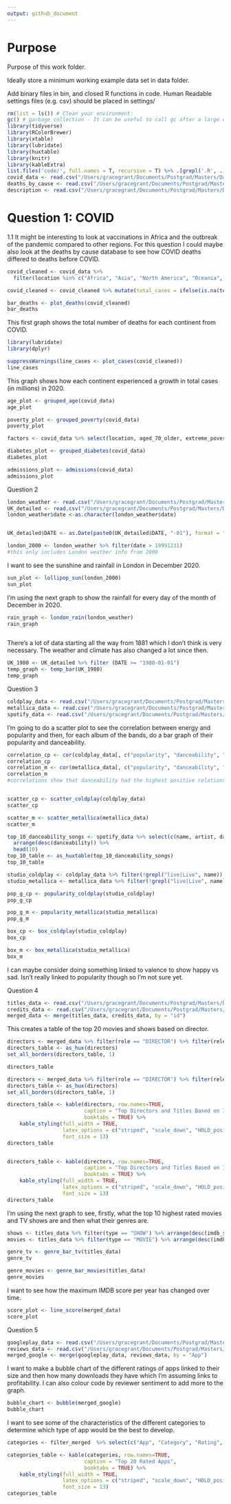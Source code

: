 ```yaml
---
output: github_document
---
```


# Purpose

Purpose of this work folder.

Ideally store a minimum working example data set in data folder.

Add binary files in bin, and closed R functions in code. Human Readable settings files (e.g. csv) should be placed in settings/


```r

rm(list = ls()) # Clean your environment:
gc() # garbage collection - It can be useful to call gc after a large object has been removed, as this may prompt R to return memory to the operating system.
library(tidyverse)
library(RColorBrewer)
library(xtable)
library(lubridate)
library(huxtable)
library(knitr)
library(kableExtra)
list.files('code/', full.names = T, recursive = T) %>% .[grepl('.R', .)] %>% as.list() %>% walk(~source(.))
covid_data <- read.csv("/Users/gracegrant/Documents/Postgrad/Masters/Data Science/Take home exam/Question 1/data/Covid/owid-covid-data.csv")
deaths_by_cause <- read.csv("/Users/gracegrant/Documents/Postgrad/Masters/Data Science/Take home exam/Question 1/data/Covid/Deaths_by_cause.csv")
description <- read.csv("/Users/gracegrant/Documents/Postgrad/Masters/Data Science/Take home exam/Question 1/data/Covid/covid_data_description.csv")

```
\newpage
# Question 1: COVID
1.1 It might be interesting to look at vaccinations in Africa and the outbreak of the pandemic compared to other regions. For this question I could maybe also look at the deaths by cause database to see how COVID deaths differed to deaths before COVID.
```r

covid_cleaned <- covid_data %>%
  filter(location %in% c("Africa", "Asia", "North America", "Oceania", "South America", "Europe")) %>% mutate(total_deaths = ifelse(is.na(total_deaths), 0, total_deaths))

covid_cleaned <- covid_cleaned %>% mutate(total_cases = ifelse(is.na(total_cases), 0, total_cases))

bar_deaths <- plot_deaths(covid_cleaned)
bar_deaths
```
This first graph shows the total number of deaths for each continent from COVID.

```r
library(lubridate)
library(dplyr)

suppressWarnings(line_cases <- plot_cases(covid_cleaned))
line_cases
```
This graph shows how each continent experienced a growth in total cases (in millions) in 2020.

```r
age_plot <- grouped_age(covid_data)
age_plot
```
```r
poverty_plot <- grouped_poverty(covid_data)
poverty_plot
```
```r
factors <- covid_data %>% select(location, aged_70_older, extreme_poverty, diabetes_prevalence, total_deaths_per_million) %>% group_by(location) %>% filter(!is.na(extreme_poverty)) %>% filter(!is.na(aged_70_older)) %>% filter(!is.na(diabetes_prevalence)) %>% slice(n()) %>% arrange(desc(diabetes_prevalence))

diabetes_plot <- grouped_diabetes(covid_data)
diabetes_plot
```

```r
admissions_plot <- admissions(covid_data)
admissions_plot
```
\newpage
Question 2
```r
london_weather <- read.csv("/Users/gracegrant/Documents/Postgrad/Masters/Data Science/Take home exam/Question 2/data/London/london_weather.csv")
UK_detailed <- read.csv("/Users/gracegrant/Documents/Postgrad/Masters/Data Science/Take home exam/Question 2/data/London/UKMonthly_Detailed.csv")
london_weather$date <-as.character(london_weather$date)


UK_detailed$DATE <- as.Date(paste0(UK_detailed$DATE, "-01"), format = "%Y-%m-%d")

london_2000 <- london_weather %>% filter(date > 19991231)
#this only includes London weather info from 2000
```

I want to see the sunshine and rainfall in London in December 2020.
```r
sun_plot <- lollipop_sun(london_2000)
sun_plot

```
I'm using the next graph to show the rainfall for every day of the month of December in 2020.
```r
rain_graph <- london_rain(london_weather)
rain_graph



```

There's a lot of data starting all the way from 1881 which I don't think is very necessary. The weather and climate has also changed a lot since then.
```r
UK_1980 <- UK_detailed %>% filter (DATE >= "1980-01-01")
temp_graph <- temp_bar(UK_1980)
temp_graph
```
Question 3
```r
coldplay_data <- read.csv("/Users/gracegrant/Documents/Postgrad/Masters/Data Science/Take home exam/Question 3/data/Coldplay_vs_Metallica/Coldplay.csv")
metallica_data <- read.csv("/Users/gracegrant/Documents/Postgrad/Masters/Data Science/Take home exam/Question 3/data/Coldplay_vs_Metallica/metallica.csv")
spotify_data <- read.csv("/Users/gracegrant/Documents/Postgrad/Masters/Data Science/Take home exam/Question 3/data/Coldplay_vs_Metallica/Broader_Spotify_Info.csv")
```

I'm going to do a scatter plot to see the correlation between energy and popularity and then, for each album of the bands, do a bar graph of their popularity and danceability.
```r
correlation_cp <- cor(coldplay_data[, c("popularity", "danceability", "energy", "instrumentalness", "liveness", "loudness")])
correlation_cp
correlation_m <- cor(metallica_data[, c("popularity", "danceability", "energy", "instrumentalness", "liveness", "loudness")])
correlation_m
#correlations show that danceability had the highest positive relationship with popularity for Coldplay and the second highest for Metallica so I'm using that metric


scatter_cp <- scatter_coldplay(coldplay_data)
scatter_cp
```
```r
scatter_m <- scatter_metallica(metallica_data)
scatter_m
```

```r
top_10_danceability_songs <- spotify_data %>% select(c(name, artist, danceability)) %>% 
  arrange(desc(danceability)) %>%
  head(10)
top_10_table <- as_huxtable(top_10_danceability_songs)
top_10_table
```
```r
studio_coldplay <- coldplay_data %>% filter(!grepl("live|Live", name)) %>% filter(!grepl("live|Live", album_name))
studio_metallica <- metallica_data %>% filter(!grepl("live|Live", name)) %>% filter(!grepl("live|Live", album))
```

```r
pop_g_cp <- popularity_coldplay(studio_coldplay)
pop_g_cp
```
```r
pop_g_m <- popularity_metallica(studio_metallica)
pop_g_m
```
```r
box_cp <- box_coldplay(studio_coldplay)
box_cp
```
```r
box_m <- box_metallica(studio_metallica)
box_m
```
I can maybe consider doing something linked to valence to show happy vs sad. Isn't really linked to popularity though so I'm not sure yet. 

\newpage
Question 4
```r
titles_data <- read.csv("/Users/gracegrant/Documents/Postgrad/Masters/Data Science/Take home exam/Question 4/data/netflix/titles.csv")
credits_data <- read.csv("/Users/gracegrant/Documents/Postgrad/Masters/Data Science/Take home exam/Question 4/data/netflix/credits.csv")
merged_data <- merge(titles_data, credits_data, by = "id")
```

This creates a table of the top 20 movies and shows based on director.
```r
directors <- merged_data %>% filter(role == "DIRECTOR") %>% filter(release_year > 1980) %>% select (c("title", "type", "imdb_score", "name")) %>% arrange(desc(imdb_score)) %>% slice(1:20)
directors_table <- as_hux(directors)
set_all_borders(directors_table, 1)

directors_table

directors <- merged_data %>% filter(role == "DIRECTOR") %>% filter(release_year > 1980) %>% select (c("title", "type", "imdb_score", "name")) %>% arrange(desc(imdb_score)) %>% slice(1:20)
directors_table <- as_hux(directors)
set_all_borders(directors_table, 1)

directors_table <- kable(directors, row.names=TRUE, 
                         caption = "Top Directors and Titles Based on IMDB Score",
                         booktabs = TRUE) %>% 
    kable_styling(full_width = TRUE, 
                  latex_options = c("striped", "scale_down", "HOLD_position"), 
                  font_size = 13)
directors_table


directors_table <- kable(directors, row.names=TRUE,
                         caption = "Top Directors and Titles Based on IMDB Score",
                         booktabs = TRUE) %>% 
    kable_styling(full_width = TRUE, 
                  latex_options = c("striped", "scale_down", "HOLD_position"), 
                  font_size = 13)
directors_table
```
I'm using the next graph to see, firstly, what the top 10 highest rated movies and TV shows are and then what their genres are.
```r
shows <- titles_data %>% filter(type == "SHOW") %>% arrange(desc(imdb_score)) %>% filter(title != '#ABtalks') %>% slice(1:10)
movies <- titles_data %>% filter(type == "MOVIE") %>% arrange(desc(imdb_score)) %>% slice(1:10)

genre_tv <- genre_bar_tv(titles_data)
genre_tv
```
```r
genre_movies <- genre_bar_movies(titles_data)
genre_movies
```
I want to see how the maximum IMDB score per year has changed over time.
```r
score_plot <- line_score(merged_data)
score_plot

```
Question 5
```r
googleplay_data <- read.csv("/Users/gracegrant/Documents/Postgrad/Masters/Data Science/Take home exam/Question 5/data/googleplay/googleplaystore.csv")
reviews_data <- read.csv("/Users/gracegrant/Documents/Postgrad/Masters/Data Science/Take home exam/Question 5/data/googleplay/googleplaystore_user_reviews.csv")
merged_google <- merge(googleplay_data, reviews_data, by = "App")
```
I want to make a bubble chart of the different ratings of apps linked to their size and then how many downloads they have which I'm assuming links to profitability. I can also colour code by reviewer sentiment to add more to the graph.

```r
bubble_chart <- bubble(merged_google)
bubble_chart
```
I want to see some of the characteristics of the different categories to determine which type of app would be the best to develop.
```r
categories <- filter_merged  %>% select(c("App", "Category", "Rating", "Installs")) %>% unique() %>% arrange(desc(Rating)) %>% slice(1:20)

categories_table <- kable(categories, row.names=TRUE, 
                         caption = "Top 20 Rated Apps",
                         booktabs = TRUE) %>% 
    kable_styling(full_width = TRUE, 
                  latex_options = c("striped", "scale_down", "HOLD_position"), 
                  font_size = 13)
categories_table
```























